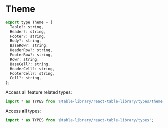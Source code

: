 
<Meta title="Types/Theme" />

# Theme

```javascript
export type Theme = {
  Table?: string,
  Header?: string,
  Footer?: string,
  Body?: string,
  BaseRow?: string,
  HeaderRow?: string,
  FooterRow?: string,
  Row?: string,
  BaseCell?: string,
  HeaderCell?: string,
  FooterCell?: string,
  Cell?: string,
};
```

Access all feature related types:

```javascript
import * as TYPES from '@table-library/react-table-library/types/theme';
```

Access **all** types:

```javascript
import * as TYPES from '@table-library/react-table-library/types';
```
